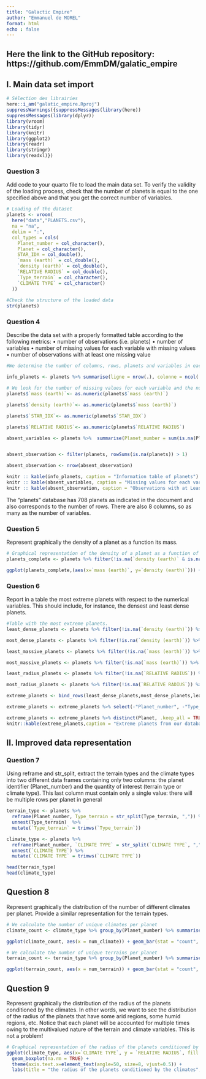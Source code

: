 ```yaml
---
title: "Galactic Empire"
author: "Emmanuel de MOREL"
format: html
echo : false
---
```


## Here the link to the GitHub repository: https://github.com/EmmDM/galatic_empire

## I. Main data set import
```r
# Sélection des librairies
here::i_am("galatic_empire.Rproj")
suppressWarnings({suppressMessages(library(here))
suppressMessages(library(dplyr))
library(vroom)
library(tidyr)
library(knitr)
library(ggplot2)
library(readr)
library(stringr)
library(readxl)})
```
### Question 3
Add code to your quarto file to load the main data set. To verify the validity of the loading
 process, check that the number of planets is equal to the one specified above and that you get
 the correct number of variables. 
 
```r
# Loading of the dataset
planets <- vroom(
  here("data","PLANETS.csv"),
  na = "na",
  delim = ":",
  col_types = cols(
    Planet_number = col_character(),
    Planet = col_character(),
    STAR_IDX = col_double(),
    `mass (earth)` = col_double(),
    `density (earth)` = col_double(),
    `RELATIVE RADIUS` = col_double(),
    `Type_terrain` = col_character(),
    `CLIMATE TYPE` = col_character()
  ))
  
#Check the structure of the loaded data
str(planets)
```
### Question 4
 Describe the data set with a properly formatted table according to the following metrics:
• number of observations (i.e. planets)
• number of variables
• number of missing values for each variable with missing values
• number of observations with at least one missing value
```r
#We determine the number of columns, rows, planets and variables in each of the initial databases

info_planets <- planets %>% summarise(ligne = nrow(.), colonne = ncol(.), Planet = n_distinct(Planet, na.rm = TRUE))

# We look for the number of missing values for each variable and the number of observations with at least one missing value
planets$`mass (earth)`<- as.numeric(planets$`mass (earth)`)

planets$`density (earth)`<- as.numeric(planets$`mass (earth)`)

planets$`STAR_IDX`<- as.numeric(planets$`STAR_IDX`)

planets$`RELATIVE RADIUS`<- as.numeric(planets$`RELATIVE RADIUS`)

absent_variables <- planets %>%  summarise(Planet_number = sum(is.na(Planet_number)),Planet = sum(is.na(Planet)), STAR_IDX = sum(is.na(STAR_IDX)),`mass (earth)` = sum(is.na(`mass (earth)`)), `density (earth)` = sum(is.na(`density (earth)`)),`RELATIVE RADIUS` = sum(is.na(`RELATIVE RADIUS`)), Type_terrain = sum(is.na(Type_terrain)), `CLIMATE TYPE` = sum(is.na(`CLIMATE TYPE`)))


absent_observation <- filter(planets, rowSums(is.na(planets)) > 1) 

absent_observation <- nrow(absent_observation)

knitr :: kable(info_planets, caption = "Information table of planets")
knitr :: kable(absent_variables, caption = "Missing values for each variable")
knitr :: kable(absent_observation, caption = "Observations with at Least One Missing Value")
```

The "planets" database has 708 planets as indicated in the document and also corresponds to the number of rows. There are also 8 columns, so as many as the number of variables.

### Question 5
Represent graphically the density of a planet as a function its mass.
```r
# Graphical representation of the density of a planet as a function of its mass
planets_complete <- planets %>% filter(!is.na(`density (earth)` & is.na(`mass (earth)`)))

ggplot(planets_complete,(aes(x=`mass (earth)`, y=`density (earth)`))) + geom_point( size=1, na.rm = TRUE, color = "royalblue1") + labs(title = "Density of a planet as a function of its mass", x = "Mass of a planet", y = "Density of a planet") 
```

###  Question 6
Report in a table the most extreme planets with respect to the numerical variables. This should include, for instance, the densest and least dense planets.

```r
#Table with the most extreme planets.
least_dense_planets <- planets %>% filter(!is.na(`density (earth)`)) %>% slice_min(`density (earth)`, n = 1)

most_dense_planets <- planets %>% filter(!is.na(`density (earth)`)) %>% slice_max(`density (earth)`, n = 1)

least_massive_planets <- planets %>% filter(!is.na(`mass (earth)`)) %>% slice_min(`mass (earth)`, n = 1)

most_massive_planets <- planets %>% filter(!is.na(`mass (earth)`)) %>% slice_max(`mass (earth)`, n = 1)

least_radius_planets <- planets %>% filter(!is.na(`RELATIVE RADIUS`)) %>% slice_min(`RELATIVE RADIUS`, n = 1)

most_radius_planets <- planets %>% filter(!is.na(`RELATIVE RADIUS`)) %>% slice_max(`RELATIVE RADIUS`, n = 1)

extreme_planets <- bind_rows(least_dense_planets,most_dense_planets,least_massive_planets,most_massive_planets,least_radius_planets,most_radius_planets)

extreme_planets <- extreme_planets %>% select(-"Planet_number", -"Type_terrain",-"CLIMATE TYPE", -"STAR_IDX")

extreme_planets <- extreme_planets %>% distinct(Planet, .keep_all = TRUE)
knitr::kable(extreme_planets,caption = "Extreme planets from our database")
```
## II. Improved data representation

### Question 7
Using reframe and str_split, extract the terrain types and the climate types into two different data frames containing only two columns: the planet identifier (Planet_number) and the quantity of interest (terrain type or climate type). This last column must contain only a single value: there will be multiple rows per planet in general
```r
terrain_type <- planets %>%
  reframe(Planet_number, Type_terrain = str_split(Type_terrain, ",")) %>%
  unnest(Type_terrain)  %>%
  mutate(`Type_terrain` = trimws(`Type_terrain`))

climate_type <- planets %>%
  reframe(Planet_number, `CLIMATE TYPE` = str_split(`CLIMATE TYPE`, ","), `RELATIVE RADIUS`) %>%
  unnest(`CLIMATE TYPE`) %>%
  mutate(`CLIMATE TYPE` = trimws(`CLIMATE TYPE`))

head(terrain_type)
head(climate_type)
```

## Question 8 
Represent graphically the distribution of the number of different climates per planet. Provide a similar representation for the terrain types.

```r
# We calculate the number of unique climates per planet
climate_count <- climate_type %>% group_by(Planet_number) %>% summarise(num_climate = n_distinct(`CLIMATE TYPE`))

ggplot(climate_count, aes(x = num_climate)) + geom_bar(stat = "count", fill = "mediumturquoise", color = "black") + labs(title = "Distribution of the number of climates per planet", x ="Climate number", y ="Number of planets")     

# We calculate the number of unique terrains per planet
terrain_count <- terrain_type %>% group_by(Planet_number) %>% summarise(num_terrain = n_distinct(`Type_terrain`))

ggplot(terrain_count, aes(x = num_terrain)) + geom_bar(stat = "count", fill ="firebrick1", color = "black") + labs(title = "Distribution of the number of terrains per planet", x ="Number of terrain", y ="Number of planets")  
```
## Question 9
Represent graphically the distribution of the radius of the planets conditioned by the climates. In other words, we want to see the distribution of the radius of the planets that have some arid regions, some humid regions, etc. Notice that each planet will be accounted for multiple times owing to the multivalued nature of the terrain and climate variables. This is not a problem!
```r
# Graphical representation of the radius of the planets conditioned by the climates
ggplot(climate_type, aes(x=`CLIMATE TYPE`, y = `RELATIVE RADIUS`, fill = `CLIMATE TYPE`)) +
  geom_boxplot(na.rm = TRUE) +
  theme(axis.text.x=element_text(angle=50, size=8, vjust=0.5)) +
  labs(title = "the radius of the planets conditioned by the climates", x = "Climate Type", y = "Relative Radius")
```

